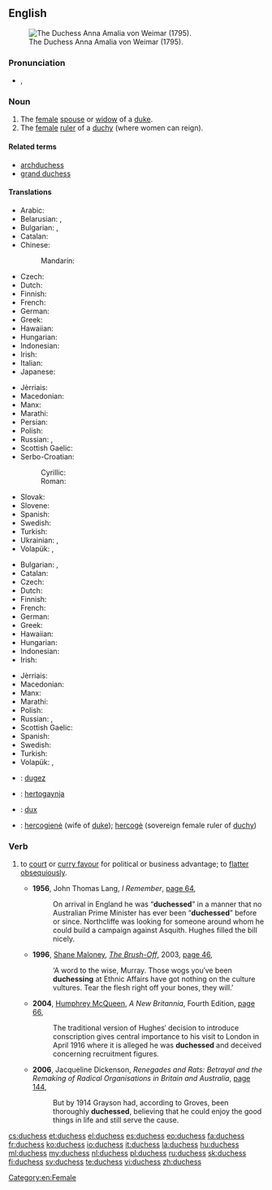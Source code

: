 ==English==
[[File:Anna Amalia (Tischbein).jpg|thumb|right|The Duchess Anna Amalia von Weimar (1795).]]

===Pronunciation===
* {{IPA|/ˈdʌ.tʃəs/}}, {{X-SAMPA|/"dV.tS@s/}}

===Noun===
{{en-noun|es}}

# The [[female]] [[spouse]] or [[widow]] of a [[duke]].
# The [[female]] [[ruler]] of a [[duchy]] (where women can reign).

====Related terms====
* [[archduchess]]
* [[grand duchess]]

====Translations====
{{trans-top|female spouse or widow of a duke}}
* Arabic: {{t-|ar|دوقة|f|tr=dūqa|sc=Arab}}
* Belarusian: {{t-|be|герцагіня|f|tr=hjercahínja|sc=Cyrl}}, {{t-|be|княгіня|f|tr=knjahínja|sc=Cyrl}}
* Bulgarian: {{t-|bg|херцогиня|f|tr=hercogínja}}, {{t-|bg|дукеса|f|tr=dukésa}}
* Catalan: {{t-|ca|duquessa|f}}
* Chinese:
*: Mandarin: {{t|cmn|公爵夫人|tr=gōngjué fūrén|sc=Hani}}
* Czech: {{t-|cs|vévodkyně|f}}
* Dutch: {{t+|nl|hertogin|f}}
* Finnish: {{t+|fi|herttuatar}}
* French: {{t+|fr|duchesse|f}}
* German: {{t-|de|Herzogin|f}}
* Greek: {{t+|el|δούκισσα|f|tr=doúkissa|sc=Grek}}
* Hawaiian: {{tø|haw|duke wahine}}
* Hungarian: {{t+|hu|hercegné}}
* Indonesian: {{t-|id|istri adipati}}
* Irish: {{t-|ga|bandiúc|f}}
* Italian: {{t-|it|duchessa}}
* Japanese: {{t-|ja|公爵夫人|tr=こうしゃくふじん, kōshaku fujin|sc=Jpan}}
{{trans-mid}}
* Jèrriais: {{tø|roa-jer|duchêsse|f}}
* Macedonian: {{t-|mk|војвотка|f|tr=vójvotka}}
* Manx: {{t-|gv|bendiuic|m}}
* Marathi: {{t-|mr|डचेस|tr=ḍacesa|sc=Deva}}
* Persian: {{t+|fa|دوشس|tr=dušes|sc=fa-Arab}}
* Polish: {{t+|pl|księżna|f}}
* Russian: {{t+|ru|герцогиня|f|tr=gercogínja}}, {{t+|ru|княгиня|f|tr=knjagínja|sc=Cyrl}}
* Scottish Gaelic: {{t-|gd|ban-diùc|f}}
* Serbo-Croatian:
*: Cyrillic: {{t-|sh|војвоткиња|f}}
*: Roman: {{t-|sh|vojvotkinja|f}}
* Slovak: {{t-|sk|vojvodkyňa|f}}
* Slovene: {{t+|sl|vojvodinja|f}}
* Spanish: {{t-|es|duquesa|f}}
* Swedish: {{t+|sv|hertiginna|c}}
* Turkish: {{t+|tr|düşes|f}}
* Ukrainian: {{t-|uk|герцогиня|f|tr=hercohýnja|sc=Cyrl}}, {{t-|uk|княгиня|f|tr=knjahýnja|sc=Cyrl}}
* Volapük: {{qualifier|male or female}} {{t+|vo|dük}}, {{qualifier|female}} {{t+|vo|jidük}}
{{trans-bottom}}

{{trans-top|female ruler of a duchy}}
* Bulgarian: {{t-|bg|херцогиня|f|tr=hercogínja}}, {{t-|bg|дукеса|f|tr=dukésa}}
* Catalan: {{t-|ca|duquessa|f}}
* Czech: {{t-|cs|vévodkyně|f}}
* Dutch: {{t+|nl|hertogin|f}}
* Finnish: {{t+|fi|herttuatar}}
* French: {{t+|fr|duchesse|f}}
* German: {{t-|de|Herzogin|f}}
* Greek: {{t+|el|δούκισσα|f|sc=Grek}}
* Hawaiian: {{tø|haw|duke wahine}}
* Hungarian: {{t+|hu|hercegnő}}
* Indonesian: {{t-|id|adipati perempuan}}
* Irish: {{t-|ga|bandiúc|f}}
{{trans-mid}}
* Jèrriais: {{tø|roa-jer|duchêsse|f}}
* Macedonian: {{t-|mk|војвотка|f|tr=vójvotka}}
* Manx: {{t-|gv|bendiuic|m}}
* Marathi: {{t-|mr|डचेस|tr=ḍacesa|sc=Deva}}
* Polish: {{t+|pl|księżna|f}}
* Russian: {{t+|ru|герцогиня|f|tr=gercogínja}}, {{t+|ru|княгиня|f|tr=knjagínja|sc=Cyrl}}
* Scottish Gaelic: {{t-|gd|ban-diùc|f}}
* Spanish: {{t-|es|duquesa|f}}
* Swedish: {{t+|sv|hertiginna|c}}
* Turkish: {{t+|tr|düşes}}
* Volapük: {{qualifier|male or female}} {{t+|vo|dük}}, {{qualifier|female}} {{t+|vo|jidük}}
{{trans-bottom}}

{{checktrans-top}}
* {{ttbc|br}}: [[dugez]] {{f}}
* {{ttbc|is}}: [[hertogaynja]] {{f}}
* {{ttbc|la}}: [[dux]] {{f}}
{{trans-mid}}
* {{ttbc|lt}}: [[hercogienė]] {{f}} (wife of [[duke]]); [[hercogė]] {{f}} (sovereign female ruler of [[duchy]])
{{trans-bottom}}

===Verb===
{{en-verb|duchess|es}}

# {{UK|informal}} to [[court]] or [[curry favour]] for political or business advantage; to [[flatter]] [[obsequious]]ly.
#* '''1956''', John Thomas Lang, ''I Remember'', [http://books.google.com.au/books?id=eknRAAAAMAAJ&q=%22duchessing%22|%22duchessed%22+-intitle:%22%22+-inauthor:%22%22&dq=%22duchessing%22|%22duchessed%22+-intitle:%22%22+-inauthor:%22%22&hl=en&sa=X&ei=eFFGT_CbLYmPigKUnqDbDQ&redir_esc=y page 64],
#*: On arrival in England he was “'''duchessed'''” in a manner that no Australian Prime Minister has ever been “'''duchessed'''” before or since. Northcliffe was looking for someone around whom he could build a campaign against Asquith. Hughes filled the bill nicely.
#* '''1996''', [[w:Shane Maloney|Shane Maloney]], ''[[w:The Brush-Off|The Brush-Off]]'', 2003, [http://books.google.com.au/books?id=0KRb4dFJdXwC&pg=PA46&dq=%22duchessing%22|%22duchessed%22+-intitle:%22%22+-inauthor:%22%22&hl=en&sa=X&ei=uVJGT8SrM6WeiQK2nu3aDQ&redir_esc=y#v=onepage&q=%22duchessing%22|%22duchessed%22%20-intitle%3A%22%22%20-inauthor%3A%22%22&f=false page 46],
#*: ‘A word to the wise, Murray. Those wogs you′ve been '''duchessing''' at Ethnic Affairs have got nothing on the culture vultures. Tear the flesh right off your bones, they will.’
#* '''2004''', [[w:Humphrey McQueen|Humphrey McQueen]], ''A New Britannia'', Fourth Edition, [http://books.google.com.au/books?id=eJy4y4X92kYC&pg=PA66&dq=%22duchessing%22|%22duchessed%22+-intitle:%22%22+-inauthor:%22%22&hl=en&sa=X&ei=uVJGT8SrM6WeiQK2nu3aDQ&redir_esc=y#v=onepage&q=%22duchessing%22|%22duchessed%22%20-intitle%3A%22%22%20-inauthor%3A%22%22&f=false page 66],
#*: The traditional version of Hughes′ decision to introduce conscription gives central importance to his visit to London in April 1916 where it is alleged he was '''duchessed''' and deceived concerning recruitment figures.
#* '''2006''', Jacqueline Dickenson, ''Renegades and Rats: Betrayal and the Remaking of Radical Organisations in Britain and Australia'', [http://books.google.com.au/books?id=hOSHWOa9B7kC&pg=PA144&dq=%22duchessing%22|%22duchessed%22+-intitle:%22%22+-inauthor:%22%22&hl=en&sa=X&ei=uE5GT4iiDKqpiAKHxeXbDQ&redir_esc=y#v=onepage&q=%22duchessing%22|%22duchessed%22%20-intitle%3A%22%22%20-inauthor%3A%22%22&f=false page 144],
#*: But by 1914 Grayson had, according to Groves, been thoroughly '''duchessed''', believing that he could enjoy the good things in life and still serve the cause.

[[Category:en:Female]]

[[cs:duchess]]
[[et:duchess]]
[[el:duchess]]
[[es:duchess]]
[[eo:duchess]]
[[fa:duchess]]
[[fr:duchess]]
[[ko:duchess]]
[[io:duchess]]
[[it:duchess]]
[[la:duchess]]
[[hu:duchess]]
[[ml:duchess]]
[[my:duchess]]
[[nl:duchess]]
[[pl:duchess]]
[[ru:duchess]]
[[sk:duchess]]
[[fi:duchess]]
[[sv:duchess]]
[[te:duchess]]
[[vi:duchess]]
[[zh:duchess]]
